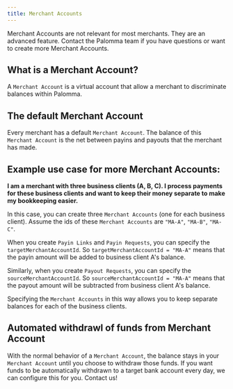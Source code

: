```yaml
---
title: Merchant Accounts
---
```


<Note>
  Merchant Accounts are not relevant for most merchants. They are an advanced
  feature. Contact the Palomma team if you have questions or want to create more
  Merchant Accounts.
</Note>

## What is a Merchant Account?

A `Merchant Account` is a virtual account that allow a merchant to discriminate balances within Palomma.

## The default Merchant Account

Every merchant has a default `Merchant Account`. The balance of this `Merchant Account` is the net between payins and payouts that the merchant has made.

## Example use case for more Merchant Accounts:

**I am a merchant with three business clients (A, B, C). I process payments for these business clients and want to keep their money separate to make my bookkeeping easier.**

In this case, you can create three `Merchant Accounts` (one for each business client). Assume the ids of these `Merchant Accounts` are `"MA-A"`, `"MA-B"`, `"MA-C"`.

When you create `Payin Links` and `Payin Requests`, you can specify the `targetMerchantAccountId`. So `targetMerchantAccountId = "MA-A"` means that the payin amount will be added to business client A's balance.

Similarly, when you create `Payout Requests`, you can specify the `sourceMerchantAccountId`. So `sourceMerchantAccountId = "MA-A"` means that the payout amount will be subtracted from business client A's balance.

Specifying the `Merchant Accounts` in this way allows you to keep separate balances for each of the business clients.

## Automated withdrawl of funds from Merchant Account

With the normal behavior of a `Merchant Account`, the balance stays in your `Merchant Account` until you choose to withdraw those funds. If you want funds to be automatically withdrawn to a target bank account every day, we can configure this for you. Contact us!

